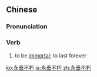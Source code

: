 ==Chinese==
{{zh-forms}}

===Pronunciation===
{{zh-pron
|m=yǒngchuí不xiǔ
|c=wing5 ceoi4 bat1 jau2
|mn=éng-sûi-put-hiú
|cat=v
}}

===Verb===
{{zh-verb}}

# to be [[immortal]]; to last forever

{{zh-cat|Advanced}}

[[ko:永垂不朽]]
[[ja:永垂不朽]]
[[zh:永垂不朽]]